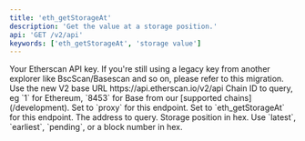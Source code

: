 ```yaml
---
title: 'eth_getStorageAt'
description: 'Get the value at a storage position.'
api: 'GET /v2/api'
keywords: ['eth_getStorageAt', 'storage value']
---
```



<CreditChip description="Returns the value from a storage position at a given address" />

  <ParamField query="apikey" type="string">
    Your Etherscan API key. If you're still using a legacy key from another explorer like BscScan/Basescan and so on, please refer to this migration.
  </ParamField>
  <ParamField path="v2" type="string" default="v2">
    Use the new V2 base URL https://api.etherscan.io/v2/api
  </ParamField>
  <ParamField query="chainid" type="string" default="1">
    Chain ID to query, eg `1` for Ethereum, `8453` for Base from our [supported chains](/development).
  </ParamField>
  <ParamField query="module" type="string" default="proxy">
    Set to `proxy` for this endpoint.
  </ParamField>
  <ParamField query="action" type="string" default="eth_getStorageAt">
    Set to `eth_getStorageAt` for this endpoint.
  </ParamField>
  <ParamField query="address" type="string" default="0x6e03d9cce9d60f3e9f2597e13cd4c54c55330cfd">
    The address to query.
  </ParamField>
  <ParamField query="position" type="string" default="0x0">
    Storage position in hex.
  </ParamField>
  <ParamField query="tag" type="string" default="latest">
    Use `latest`, `earliest`, `pending`, or a block number in hex.
  </ParamField>
